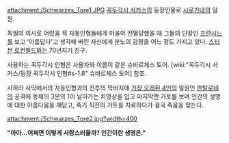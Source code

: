 attachment:/Schwarzes_Tore1.JPG
[[꼭두각시 서커스]]의 등장인물로 [[시로가네]]의 일원.

독일의 의사로 어렸을 적 자동인형들에게 마을이 전멸당했을 때 그들의 단장인 [[프란시느]]를 보고 '아름답다'고 생각해 버린 자신에게 분노의 감정을 어느 정도 가지고 있다. [[스티븐 로컨필드]]와는 70년지기 친구.

사용하는 꼭두각시 인형은 사용자와 이름이 같은 슈바르체스 토어. [wiki:"꼭두각시 서커스/등장 꼭두각시 인형#s-1.8" 슈바르체스 토어] 참조.

사하라 사막에서의 자동인형과의 전투의 막바지에 [[가장 오래된 4인]]의 일원인 [[판탈로네]]의 공격에 동체의 3분의 1이 날아가는 치명상을 입고 마지막엔 가토를 보며 인간의 생명에 대한 아름다움을 꺠닫고, 죽기 직전의 가토를 치료하다가 결국 죽음을 맞는다.

attachment:/Schwarzes_Tore2.jpg?width=400

'''"아아...어쩌면 이렇게 사랑스러울까? 인간이란 생명은."'''
